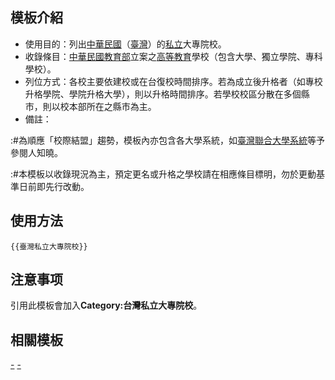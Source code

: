 <includeonly><!-- 在這裡加入模板的保護標識 --></includeonly><noinclude>{{Documentation subpage}}</noinclude>
<!-- 在本行下編輯模板說明 -->

== 模板介紹 ==

*使用目的：列出[[中華民國]]（[[臺灣]]）的[[私立大學|私立]]大專院校。
*收錄條目：[[中華民國教育部]]立案之[[高等教育]]學校（包含大學、獨立學院、專科學校）。
*列位方式：各校主要依建校或在台復校時間排序。若為成立後升格者（如專校升格學院、學院升格大學），則以升格時間排序。若學校校區分散在多個縣市，則以校本部所在之縣市為主。
*備註：
:#為順應「校際結盟」趨勢，模板內亦包含各大學系統，如[[臺灣聯合大學系統]]等予參閱人知曉。
:#本模板以收錄現況為主，預定更名或升格之學校請在相應條目標明，勿於更動基準日前即先行改動。

== 使用方法 ==

<pre>{{臺灣私立大專院校}}</pre>

== 注意事项 ==

引用此模板會加入'''Category:台灣私立大專院校'''。

== 相關模板 ==

{{台灣高等教育模板導航}}

<includeonly>
<!-- 本行下加入模板的分類 -->
[[Category:台灣大專院校模板|-]]
[[Category:台灣私立大專院校|-]]
</includeonly>